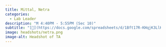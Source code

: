 ```yaml
---
title: Mittal, Netra
categories: 
  - Lab Leader
description: "M 4:40PM - 5:55PM (Sec 10)"
subtitle: "[🔗](https://docs.google.com/spreadsheets/d/1Bft17R-KHqjK3LlK8aRUEQCGmtnFaH0BgVX830SysOE/edit?usp=sharing)"
image: headshots/netra.png
image-alt: Headshot of TA
---
```

